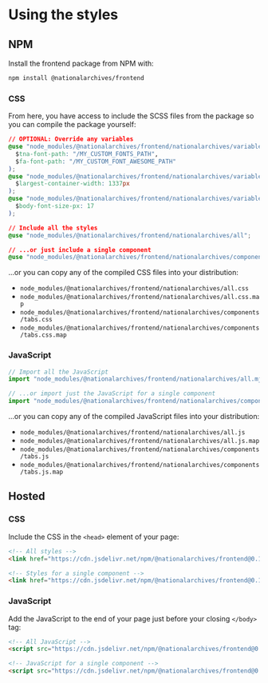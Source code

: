 
<Meta title="Development/Using" />

# Using the styles

## NPM

Install the frontend package from NPM with:

```sh
npm install @nationalarchives/frontend
```

### CSS

From here, you have access to include the SCSS files from the package so you can compile the package yourself:

```css
// OPTIONAL: Override any variables
@use "node_modules/@nationalarchives/frontend/nationalarchives/variables/assets" with (
  $tna-font-path: "/MY_CUSTOM_FONTS_PATH",
  $fa-font-path: "/MY_CUSTOM_FONT_AWESOME_PATH"
);
@use "node_modules/@nationalarchives/frontend/nationalarchives/variables/grid" with (
  $largest-container-width: 1337px
);
@use "node_modules/@nationalarchives/frontend/nationalarchives/variables/typography" with (
  $body-font-size-px: 17
);

// Include all the styles
@use "node_modules/@nationalarchives/frontend/nationalarchives/all";

// ...or just include a single component
@use "node_modules/@nationalarchives/frontend/nationalarchives/components/tabs";
```

...or you can copy any of the compiled CSS files into your distribution:

- `node_modules/@nationalarchives/frontend/nationalarchives/all.css`
- `node_modules/@nationalarchives/frontend/nationalarchives/all.css.map`
- `node_modules/@nationalarchives/frontend/nationalarchives/components/tabs.css`
- `node_modules/@nationalarchives/frontend/nationalarchives/components/tabs.css.map`

### JavaScript

```JavaScript
// Import all the JavaScript
import "node_modules/@nationalarchives/frontend/nationalarchives/all.mjs";

// ...or import just the JavaScript for a single component
import "node_modules/@nationalarchives/frontend/nationalarchives/components/tabs/tabs.mjs";
```

...or you can copy any of the compiled JavaScript files into your distribution:

- `node_modules/@nationalarchives/frontend/nationalarchives/all.js`
- `node_modules/@nationalarchives/frontend/nationalarchives/all.js.map`
- `node_modules/@nationalarchives/frontend/nationalarchives/components/tabs.js`
- `node_modules/@nationalarchives/frontend/nationalarchives/components/tabs.js.map`

## Hosted

### CSS

Include the CSS in the `<head>` element of your page:

```html
<!-- All styles -->
<link href="https://cdn.jsdelivr.net/npm/@nationalarchives/frontend@0.1.18-prerelease/nationalarchives/all.css" rel="stylesheet" integrity="sha384-6Egfw6aX1Jrwuf+APn+BMPswroudkIQ6StU095OPkNCKLEzj7ksWGmYxjend8P7g" crossorigin="anonymous">

<!-- Styles for a single component -->
<link href="https://cdn.jsdelivr.net/npm/@nationalarchives/frontend@0.1.18-prerelease/nationalarchives/components/tabs.css" rel="stylesheet" integrity="sha384-hkx4svJn1A7pWYlzaDRMmtIBBijZdEop+M1Y/H4Hdg8aAqZRJHG56RokLk/eqJYl" crossorigin="anonymous">
```

### JavaScript

Add the JavaScript to the end of your page just before your closing `</body>` tag:

```html
<!-- All JavaScript -->
<script src="https://cdn.jsdelivr.net/npm/@nationalarchives/frontend@0.1.18-prerelease/nationalarchives/all.js" integrity="sha384-sBkiMlxl9svXopGxNSMVAdALjzyvh6sQHp+21PE3LGfTxAEbG4EIpK" crossorigin="anonymous"></script>

<!-- JavaScript for a single component -->
<script src="https://cdn.jsdelivr.net/npm/@nationalarchives/frontend@0.1.18-prerelease/nationalarchives/components/tabs.js" integrity="sha384-q8i/X+965DzO0rT7abK41JStQIAqVgRVzpbzo5smXKp4YfRvH+8abtTE1Pi6jizo" crossorigin="anonymous"></script>
```
